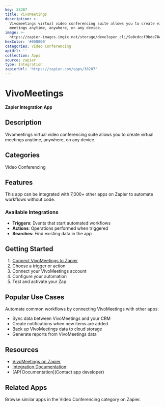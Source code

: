 ```yaml
---
key: 38207
title: VivoMeetings
description: >-
  Vivomeetings virtual video conferencing suite allows you to create virtual
  meetings anytime, anywhere, on any device.
image: >-
  https://zapier-images.imgix.net/storage/developer_cli/9a0cdccf9bde7840c819078209758980_3.png?auto=format%2Ccompress&ixlib=python-3.0.0&q=50
hexColor: '#000000'
categories: Video Conferencing
apiUrl: ''
collection: Apps
source: zapier
type: Integration
zapierUrl: 'https://zapier.com/apps/38207'
---
```

# VivoMeetings

**Zapier Integration App**

## Description

Vivomeetings virtual video conferencing suite allows you to create virtual meetings anytime, anywhere, on any device.

## Categories

Video Conferencing

## Features

This app can be integrated with 7,000+ other apps on Zapier to automate workflows without code.

### Available Integrations

- **Triggers**: Events that start automated workflows
- **Actions**: Operations performed when triggered
- **Searches**: Find existing data in the app

## Getting Started

1. [Connect VivoMeetings to Zapier](https://zapier.com/apps/38207)
2. Choose a trigger or action
3. Connect your VivoMeetings account
4. Configure your automation
5. Test and activate your Zap

## Popular Use Cases

Automate common workflows by connecting VivoMeetings with other apps:

- Sync data between VivoMeetings and your CRM
- Create notifications when new items are added
- Back up VivoMeetings data to cloud storage
- Generate reports from VivoMeetings data

## Resources

- [VivoMeetings on Zapier](https://zapier.com/apps/38207)
- [Integration Documentation](https://zapier.com/apps/38207/integrations)
- [API Documentation](Contact app developer)

## Related Apps

Browse similar apps in the Video Conferencing category on Zapier.

